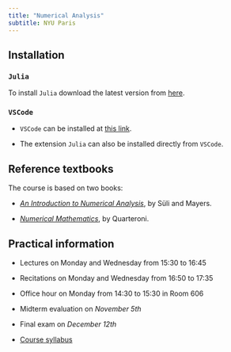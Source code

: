 ```yaml
---
title: "Numerical Analysis"
subtitle: NYU Paris
---
```


## Installation

### `Julia`

To install `Julia` download the latest version from [here](https://julialang.org/downloads).

### `VSCode`

- `VSCode` can be installed at [this link](https://code.visualstudio.com/).

- The extension `Julia` can also be installed directly from `VSCode`.

## Reference textbooks

The course is based on two books:

- [*An Introduction to Numerical Analysis*](https://www.cambridge.org/fr/universitypress/subjects/mathematics/numerical-analysis/introduction-numerical-analysis-1?format=AR&isbn=9780521007948gt), by Süli and Mayers.

- [*Numerical Mathematics*](https://link.springer.com/book/10.1007/978-0-387-22750-4), by Quarteroni.

## Practical information

- Lectures on Monday and Wednesday from 15:30 to 16:45

- Recitations on Monday and Wednesday from 16:50 to 17:35

- Office hour on Monday from 14:30 to 15:30 in Room 606

- Midterm evaluation on *November 5th*

- Final exam on *December 12th*

- [Course syllabus](misc/Numerical_analysis_syllabus.odt)
